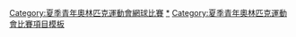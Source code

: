 {{Navbox
|name = 青年奧林匹克運動會網球比賽
|title = 青年奧林匹克運動會網球比賽
|listclass = hlist
|titlestyle = background:#BFD7FF;
|imageleft =[[File:Tennis pictogram.svg|50px]]
|imageleftstyle = width:60px; <!-- minimize width used by left image cell -->
|imagestyle = width:60px; <!-- same as imageleftstyle to center the list -->
|image = [[File:No image.svg|40px|link=]] <!-- empty right image to center the list -->
|list1 = 
* [[2010年夏季青年奧林匹克運動會網球比賽|2010]]
* [[2014年夏季青年奧林匹克運動會網球比賽|2014]]
* [[2018年夏季青年奧林匹克運動會網球比賽|2018]]
|belowclass = hlist
|below = 
|belowstyle = background:#BFD7FF;
}}<includeonly>[[Category:夏季青年奧林匹克運動會網球比賽‎]]</includeonly><noinclude>
[[Category:夏季青年奧林匹克運動會網球比賽|*‎]]
[[Category:夏季青年奧林匹克運動會比賽項目模板]]
</noinclude>